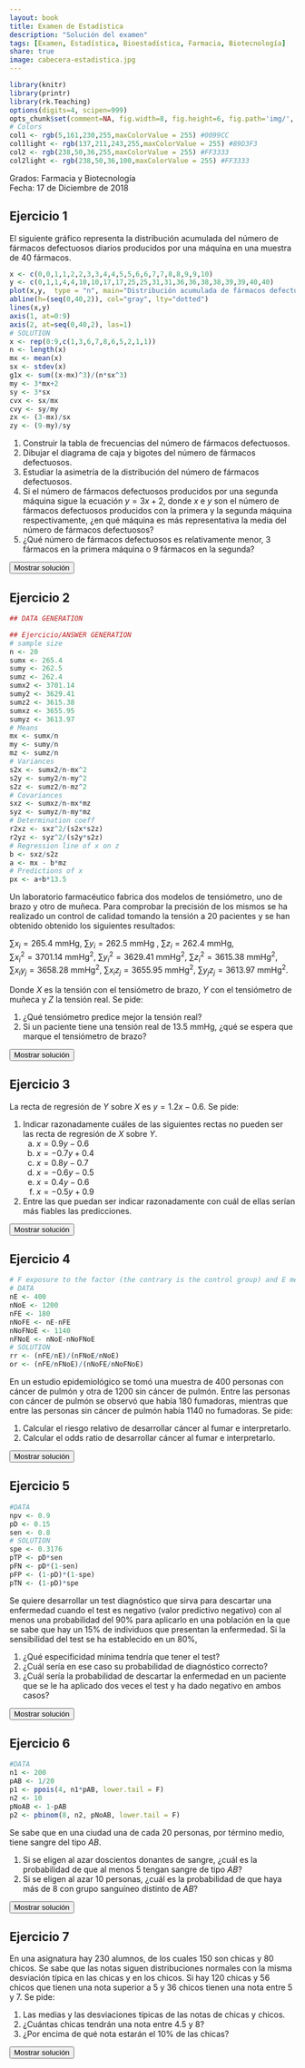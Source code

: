 ```yaml
---
layout: book
title: Examen de Estadística
description: "Solución del examen"
tags: [Examen, Estadística, Bioestadística, Farmacia, Biotecnología]
share: true
image: cabecera-estadistica.jpg
---
```


```r
library(knitr)
library(printr)
library(rk.Teaching)
options(digits=4, scipen=999)
opts_chunk$set(comment=NA, fig.width=8, fig.height=6, fig.path='img/', fig.align="center", dev="svg", digits=4, echo=FALSE, warning=FALSE, message=FALSE)
# Colors
col1 <- rgb(5,161,230,255,maxColorValue = 255) #0099CC
col1light <- rgb(137,211,243,255,maxColorValue = 255) #89D3F3
col2 <- rgb(238,50,36,255,maxColorValue = 255) #FF3333
col2light <- rgb(238,50,36,100,maxColorValue = 255) #FF3333
```

Grados: Farmacia y Biotecnología  
Fecha: 17 de Diciembre de 2018 

## Ejercicio 1

El siguiente gráfico representa la distribución acumulada del número de fármacos defectuosos diarios producidos por una máquina en una muestra de 40 fármacos.
```r
x <- c(0,0,1,1,2,2,3,3,4,4,5,5,6,6,7,7,8,8,9,9,10)
y <- c(0,1,1,4,4,10,10,17,17,25,25,31,31,36,36,38,38,39,39,40,40)
plot(x,y,  type = "n", main="Distribución acumulada de fármacos defectuosos", xlab="Número de fármacos defectuosos", ylab="Días", yaxt="n", xaxt="n")
abline(h=(seq(0,40,2)), col="gray", lty="dotted")
lines(x,y)
axis(1, at=0:9)
axis(2, at=seq(0,40,2), las=1)
# SOLUTION
x <- rep(0:9,c(1,3,6,7,8,6,5,2,1,1))
n <- length(x) 
mx <- mean(x)
sx <- stdev(x)
g1x <- sum((x-mx)^3)/(n*sx^3)
my <- 3*mx+2
sy <- 3*sx
cvx <- sx/mx
cvy <- sy/my
zx <- (3-mx)/sx
zy <- (9-my)/sy
```

1. Construir la tabla de frecuencias del número de fármacos defectuosos.
2. Dibujar el diagrama de caja y bigotes del número de fármacos defectuosos.
3. Estudiar la asimetría de la distribución del número de fármacos defectuosos.
4. Si el número de fármacos defectuosos producidos por una segunda máquina sigue la ecuación $y=3x+2$, donde $x$ e $y$ son el número de fármacos defectuosos producidos con la primera y la segunda máquina respectivamente, ¿en qué máquina es más representativa la media del número de fármacos defectuosos?
5. ¿Qué número de fármacos defectuosos es relativamente menor, 3 fármacos en la primera máquina o 9 fármacos en la segunda?
      
<div><button class="solution">Mostrar solución</button></div>
<div id="solution" style="display: none">
1. $$\begin{array}{|c|r|r|r|r|}
\hline
\mbox{Fármacos defectuosos} & n_i & f_i & N_i & F_i\\
\hline
0 & 1 & 0.025 & 1 & 0.025\\
1 & 3 & 0.075 & 4 & 0.100\\
2 & 6 & 0.150 & 10 & 0.250\\
3 & 7 & 0.175 & 17 & 0.425\\
4 & 8 & 0.200 & 25 & 0.625\\
5 & 6 & 0.150 & 31 & 0.775\\
6 & 5 & 0.125 & 36 & 0.900\\
7 & 2 & 0.050 & 38 & 0.950\\
8 & 1 & 0.025 & 39 & 0.975\\
9 & 1 & 0.025 & 40 & 1.000\\
\hline
\end{array}
$$<br/>
2. 
```r
data <- data.frame(x)
f.bxp = function(x) {
  bxp = c(0,2,4,5,9)
  names(bxp) = c("ymin","lower", "middle","upper","ymax")
  bxp
}  
ggplot(data, aes(0, y=x)) + 
  stat_summary(fun.data=f.bxp, geom="boxplot", fill=col1, width=0.1) +
  scale_y_discrete(limits=0:9) + 
  scale_x_discrete(limits=c()) +
  labs(title="Diagrama de caja del número diario de fármacos defectuosos",x="", y = "Nº de fármacos defectuosos") + coord_flip()
```
<br/>
3. $\bar x=`r round(mx,4)`$ fármacos, $s_x=`r round(sx,4)`$ fármacos y $g_1=`r round(g1x,4)`$. Por tanto, la distribución es un poco asimétrica hacia la derecha. <br/>
4. $cv_x=`r round(cvx,4)`$,<br/>
$\bar y=`r round(my,4)`$ fármacos, $s_y=`r round(sy,4)`$ fármacos y $cv_y=`r round(cvy,4)`$.<br/>
Así pues, la media de $y$ es más representativa que la media de $x$ ya que su coeficiente de variación es menor.<br/>
5. $z_x=`r round(zx,4)`$ y $z_y=`r round(zy,4)`$, por tanto, 9 fármacos defectuosos en la máquina $y$ es relativamente menor. 
</div>

## Ejercicio 2

```r
## DATA GENERATION

## Ejercicio/ANSWER GENERATION
# sample size
n <- 20
sumx <- 265.4
sumy <- 262.5
sumz <- 262.4
sumx2 <- 3701.14
sumy2 <- 3629.41
sumz2 <- 3615.38
sumxz <- 3655.95
sumyz <- 3613.97
# Means
mx <- sumx/n
my <- sumy/n
mz <- sumz/n
# Variances
s2x <- sumx2/n-mx^2
s2y <- sumy2/n-my^2
s2z <- sumz2/n-mz^2
# Covariances
sxz <- sumxz/n-mx*mz
syz <- sumyz/n-my*mz
# Determination coeff
r2xz <- sxz^2/(s2x*s2z)
r2yz <- syz^2/(s2y*s2z)
# Regression line of x on z
b <- sxz/s2z
a <- mx - b*mz
# Predictions of x
px <- a+b*13.5
```

Un laboratorio farmacéutico fabrica dos modelos de tensiómetro, uno de brazo y otro de muñeca.
Para comprobar la precisión de los mismos se ha realizado un control de calidad tomando la tensión a 20 pacientes y se han obtenido obtenido los siguientes resultados:

$\sum x_i=265.4$ mmHg, $\sum y_i=262.5$ mmHg , $\sum z_i=262.4$ mmHg,  
$\sum x_i^2=3701.14$ mmHg$^2$, $\sum y_i^2=3629.41$ mmHg$^2$, $\sum z_i^2=3615.38$ mmHg$^2$,  
$\sum x_iy_j=3658.28$ mmHg$^2$, $\sum x_iz_j=3655.95$ mmHg$^2$, $\sum y_jz_j=3613.97$ mmHg$^2$.

Donde $X$ es la tensión con el tensiómetro de brazo, $Y$ con el tensiómetro de muñeca y $Z$ la tensión real.
Se pide:

1. ¿Qué tensiómetro predice mejor la tensión real?
2. Si un paciente tiene una tensión real de $13.5$ mmHg, ¿qué se espera que marque el tensiómetro de brazo?

<div><button class="solution">Mostrar solución</button></div>
<div id="solution" style="display: none">
1. Presión arterial con el tensiómetro de brazo: $\bar x=`r round(mx,4)`$ mmHg,  $s^2_x=`r round(s2x, 4)`$ mmHg².<br/>
Presión arterial con el tensiómetro de muñeca: $\bar y=`r round(my,4)`$ mmHg,  $s^2_y=`r round(s2y, 4)`$ mmHg².<br/>
Presión arterial real: $\bar z=`r round(mz,4)`$ mmHg,  $s^2_z=`r round(s2z, 4)`$ mmHg².<br/>
$s_{xz}=`r round(sxz,4)`$ mmHg², $s_{yz}=`r round(syz,4)`$ mmHg², $r^2_{xz}=`r round(r2xz,4)`$ y $r^2_{yz}=`r round(r2yz,4)`$.<br/>
Así pues, el tensiómetro de brazo predice mejor la presión arterial real con un modelo de regresión lineal ya que el coeficiente de determinación lineal es mayor.<br/>
2. Recta de regresión de $X$ sobre $Z$: $x=`r round(a,4)`+`r round(b,4)`z$.<br/>
Predicción: $x(13.5)=`r round(px,4)`$ mmHg.<br/>
</div>

## Ejercicio 3

La recta de regresión de $Y$ sobre $X$ es $y=1.2x-0.6$.
Se pide:

<style type="text/css">
   ol ol { list-style-type: lower-alpha; }
</style>
1. Indicar razonadamente cuáles de las siguientes rectas no pueden ser las recta de regresión de $X$ sobre $Y$.
    1. $x=0.9y-0.6$
    2. $x=-0.7y+0.4$
    3. $x=0.8y-0.7$
    4. $x=-0.6y-0.5$
    5. $x=0.4y-0.6$
    6. $x=-0.5y+0.9$
2. Entre las que puedan ser indicar razonadamente con cuál de ellas serían más fiables las predicciones.
      
<div><button class="solution">Mostrar solución</button></div>
<div id="solution" style="display: none">
1. (b), (d) y (f) no son posibles porque tienen pendiente negativa, y (a) no es posible porque el coeficiente de determinanción lineal es mayor que 1.<br/>
2. (c) da las mejores predicciones porque su coeficiente de determinación es mayor. 
</div>

## Ejercicio 4

```r
# F exposure to the factor (the contrary is the control group) and E medical event
# DATA
nE <- 400
nNoE <- 1200
nFE <- 180
nNoFE <- nE-nFE
nNoFNoE <- 1140
nFNoE <- nNoE-nNoFNoE
# SOLUTION
rr <- (nFE/nE)/(nFNoE/nNoE)
or <- (nFE/nFNoE)/(nNoFE/nNoFNoE)
```

En un estudio epidemiológico se tomó una muestra de 400 personas con cáncer de pulmón y otra de 1200 sin cáncer de pulmón.
Entre las personas con cáncer de pulmón se observó que había 180 fumadoras, mientras que entre las personas sin cáncer de pulmón había 1140 no fumadoras.
Se pide:

1. Calcular el riesgo relativo de desarrollar cáncer al fumar e interpretarlo.
2. Calcular el odds ratio de desarrollar cáncer al fumar e interpretarlo.
            
<div><button class="solution">Mostrar solución</button></div>
<div id="solution" style="display: none">
Sea $C$ el evento correspondiente a tener cáncer de pulmón. <br/>
1. $RR(C)=`r round(rr,4)`$. Esto quiere decir que la probabilidad de tener cancer de pulmón al fumar es 9 veces mayor que sin fumar.<br/>
2. $OR(C)=`r round(or,4)`$. Como es positivo existe una asociación directa entre fumar y tener cáncer de pulmón. El odds de tener cáncer de pulmón si se fumna es más the 15 veces mayor que si no se fuma.
</div>
      
## Ejercicio 5

```r
#DATA
npv <- 0.9
pD <- 0.15
sen <- 0.8
# SOLUTION
spe <- 0.3176
pTP <- pD*sen
pFN <- pD*(1-sen)
pFP <- (1-pD)*(1-spe)
pTN <- (1-pD)*spe
```

Se quiere desarrollar un test diagnóstico que sirva para descartar una enfermedad cuando el test es negativo (valor predictivo negativo) con al menos una probabilidad del 90% para aplicarlo en una población en la que se sabe que hay un 15% de individuos que presentan la enfermedad.
Si la sensibilidad del test se ha establecido en un 80%,

1. ¿Qué especificidad mínima tendría que tener el test?
2. ¿Cuál sería en ese caso su probabilidad de diagnóstico correcto?
3. ¿Cuál sería la probabilidad de descartar la enfermedad en un paciente que se le ha aplicado dos veces el test y ha dado negativo en ambos casos?
      

<div><button class="solution">Mostrar solución</button></div>
<div id="solution" style="display: none">
Sea $E$ el evento correspondiente a tener la enfermedad y $+$ y $-$ los eventos correspondientes a tener un resultado positivo o negativo en el test diagnóstico respectivamente.<br/>
1. Especificidad mínima $P(-|\overline{E})=`r round(spe,4)`$.<br/>
2. $P(VP) + P(VN) = P(E\cap +) + P(\overline{E}\cap -) = `r round(pTP,4)`+`r round(pTN,4)` = `r round(pTP+pTN,4)`$.<br/>
3. $P(\overline{E}| -_1\cap -_2)=0.9346$.
</div>

## Ejercicio 6

```r
#DATA
n1 <- 200
pAB <- 1/20
p1 <- ppois(4, n1*pAB, lower.tail = F)
n2 <- 10
pNoAB <- 1-pAB
p2 <- pbinom(8, n2, pNoAB, lower.tail = F)
```

Se sabe que en una ciudad una de cada 20 personas, por término medio, tiene sangre del tipo $AB$.

1. Si se eligen al azar doscientos donantes de sangre, ¿cuál es la probabilidad de que al menos 5 tengan sangre de tipo $AB$?
2. Si se eligen al azar 10 personas, ¿cuál es la probabilidad de que haya más de 8 con grupo sanguíneo distinto de $AB$?

<div><button class="solution">Mostrar solución</button></div>
<div id="solution" style="display: none">
1. Sea $X$ el número de donantes con grupo sanguíneo $AB$ en una muestra de 200 donantes de sangre. Entonces, $X\sim B(`r n1`,1/20)\approx P(`r round(n1*pAB,4)`)$, y $P(X\geq 5)=`r round(p1,4)`$.<br/>
2. Sea $Y$ el número de donantes con grupo sanguíneo distinto de $AB$ en una muestra de 10 donantes. Entonces, $Y\sim B(`r n2`,19/20)$, y $P(Y>8)=`r round(p2,4)`$.
</div>

## Ejercicio 7

En una asignatura hay 230 alumnos, de los cuales 150 son chicas y 80 chicos.
Se sabe que las notas siguen distribuciones normales con la misma desviación típica en las chicas y en los chicos.
Si hay 120 chicas y 56 chicos que tienen una nota superior a 5 y 36 chicos tienen una nota entre 5 y 7.
Se pide:

1. Las medias y las desviaciones típicas de las notas de chicas y chicos.
2. ¿Cuántas chicas tendrán una nota entre 4.5 y 8?
3. ¿Por encima de qué nota estarán el 10% de las chicas?
      
<div><button class="solution">Mostrar solución</button></div>
<div id="solution" style="display: none">
Sea $X$ la nota de un chico aleatorio del curso e $Y$ la nota de una chica aleatoria del curso. Entonces, $X\sim N(\mu_x,\sigma)$ y $Y\sim N(\mu_y,\sigma)$.<br/>
1. $\mu_x=5.87$, $\mu_y=6.41$ y $\sigma=1.68$.<br/>
2. $P(4.5\leq Y\leq 8) = 0.7018$, es decir, $105.27$ chicas.<br/>
3. $P_{90}=8.8$. 
</div>

